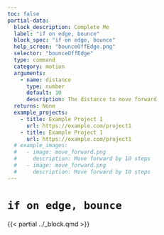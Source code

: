 ```yaml
---
toc: false
partial-data:
  block_description: Complete Me
  label: "if on edge, bounce"
  block_spec: "if on edge, bounce"
  help_screen: "bounceOffEdge.png"
  selector: "bounceOffEdge"
  type: command
  category: motion
  arguments:
    - name: distance
      type: number
      default: 10
      description: The distance to move forward
  returns: None
  example_projects:
    - title: Example Project 1
      url: https://example.com/project1
    - title: Example Project 1
      url: https://example.com/project1
  # example_images:
  #   - image: move_forward.png
  #     description: Move forward by 10 steps
  #   - image: move_forward.png
  #     description: Move forward by 10 steps
---
```


# `if on edge, bounce` { .unnumbered }

{{< partial ../_block.qmd >}}
